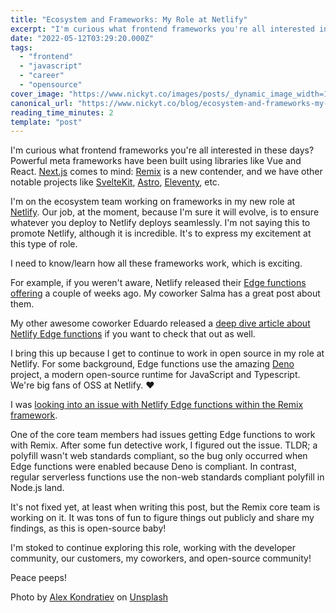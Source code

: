```yaml
---
title: "Ecosystem and Frameworks: My Role at Netlify"
excerpt: "I'm curious what frontend frameworks you're all interested in these days? Powerful meta frameworks..."
date: "2022-05-12T03:29:20.000Z"
tags:
  - "frontend"
  - "javascript"
  - "career"
  - "opensource"
cover_image: "https://www.nickyt.co/images/posts/_dynamic_image_width=1000,height=420,fit=cover,gravity=auto,format=auto_https%3A%2F%2Fdev-to-uploads.s3.amazonaws.com%2Fuploads%2Farticles%2Fw9ynhhbmy7bvh3e4nxnx.jpeg"
canonical_url: "https://www.nickyt.co/blog/ecosystem-and-frameworks-my-role-at-netlify-306b"
reading_time_minutes: 2
template: "post"
---
```



I'm curious what frontend frameworks you're all interested in these days? Powerful meta frameworks have been built using libraries like Vue and React. [Next.js](https://nextjs.org/) comes to mind: [Remix](https://remix.run) is a new contender, and we have other notable projects like [SvelteKit](https://github.com/sveltejs/kit), [Astro](https://github.com/withastro/astro), [Eleventy](https://github.com/11ty/eleventy), etc.

I'm on the ecosystem team working on frameworks in my new role at [Netlify](https://netlify.com). Our job, at the moment, because I'm sure it will evolve, is to ensure whatever you deploy to Netlify deploys seamlessly. I'm not saying this to promote Netlify, although it is incredible. It's to express my excitement at this type of role.

I need to know/learn how all these frameworks work, which is exciting.

For example, if you weren't aware, Netlify released their [Edge functions offering](https://docs.netlify.com/netlify-labs/experimental-features/edge-functions/) a couple of weeks ago. My coworker Salma has a great post about them.

<Embed url="https://dev.to/whitep4nth3r/were-all-living-on-it-but-what-exactly-is-the-edge-4n5l" />

My other awesome coworker Eduardo released a [deep dive article about Netlify Edge functions](https://www.netlify.com/blog/deep-dive-into-netlify-edge-functions/) if you want to check that out as well.

I bring this up because I get to continue to work in open source in my role at Netlify. For some background, Edge functions use the amazing [Deno](https://deno.land/) project, a modern open-source runtime for JavaScript and Typescript. We're big fans of OSS at Netlify. ♥️

<Embed url="https://github.com/denoland" />

I was [looking into an issue with Netlify Edge functions within the Remix framework](https://github.com/remix-run/remix/issues/3003).

<Embed url="https://github.com/remix-run/remix" />

One of the core team members had issues getting Edge functions to work with Remix. After some fun detective work, I figured out the issue. TLDR; a polyfill wasn't web standards compliant, so the bug only occurred when Edge functions were enabled because Deno is compliant. In contrast, regular serverless functions use the non-web standards compliant polyfill in Node.js land.

It's not fixed yet, at least when writing this post, but the Remix core team is working on it. It was tons of fun to figure things out publicly and share my findings, as this is open-source baby!

I'm stoked to continue exploring this role, working with the developer community, our customers, my coworkers, and open-source community!

Peace peeps!

Photo by [Alex Kondratiev](https://unsplash.com/@alexkondratiev?utm_source=unsplash&utm_medium=referral&utm_content=creditCopyText) on [Unsplash](https://unsplash.com/s/photos/experiment?utm_source=unsplash&utm_medium=referral&utm_content=creditCopyText)
